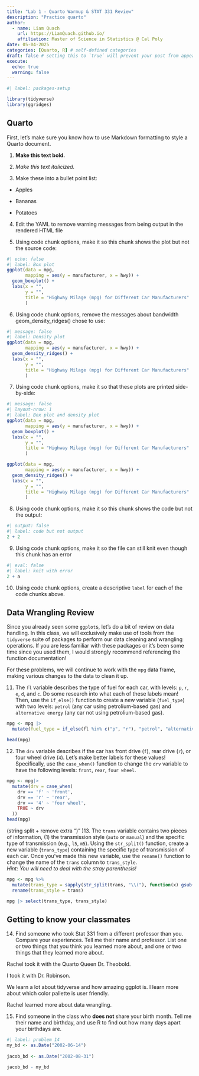 ```yaml
---
title: "Lab 1 - Quarto Warmup & STAT 331 Review"
description: "Practice quarto"
author:
  - name: Liam Quach
    url: https://LiamQuach.github.io/
    affiliation: Master of Science in Statistics @ Cal Poly
date: 05-04-2025
categories: [Quarto, R] # self-defined categories
draft: false # setting this to `true` will prevent your post from appearing on your listing page until you're ready!
execute: 
  echo: true
  warning: false
---
```


```r
#| label: packages-setup

library(tidyverse)
library(ggridges)
```

## Quarto

First, let's make sure you know how to use Markdown formatting to style a Quarto document.

1.  **Make this text bold.**

2.  *Make this text italicized.*

3.  Make these into a bullet point list:

-   Apples

-   Bananas

-   Potatoes

4.  Edit the YAML to remove warning messages from being output in the rendered HTML file

5.  Using code chunk options, make it so this chunk shows the plot but not the source code:

```r
#| echo: false
#| label: Box plot
ggplot(data = mpg, 
       mapping = aes(y = manufacturer, x = hwy)) + 
  geom_boxplot() +
  labs(x = "",
       y = "", 
       title = "Highway Milage (mpg) for Different Car Manufacturers"
       )
```

6.  Using code chunk options, remove the messages about bandwidth geom_density_ridges() chose to use:

```r
#| message: false
#| label: Density plot
ggplot(data = mpg, 
       mapping = aes(y = manufacturer, x = hwy)) + 
  geom_density_ridges() +
  labs(x = "",
       y = "", 
       title = "Highway Milage (mpg) for Different Car Manufacturers"
       )
```

7.  Using code chunk options, make it so that these plots are printed side-by-side:

```r
#| message: false
#| layout-nrow: 1
#| label: Box plot and density plot
ggplot(data = mpg, 
       mapping = aes(y = manufacturer, x = hwy)) + 
  geom_boxplot() +
  labs(x = "",
       y = "", 
       title = "Highway Milage (mpg) for Different Car Manufacturers"
       )

ggplot(data = mpg, 
       mapping = aes(y = manufacturer, x = hwy)) + 
  geom_density_ridges() +
  labs(x = "",
       y = "", 
       title = "Highway Milage (mpg) for Different Car Manufacturers"
       )
```

8.  Using code chunk options, make it so this chunk shows the code but not the output:

```r
#| output: false
#| label: code but not output
2 + 2
```

9.  Using code chunk options, make it so the file can still knit even though this chunk has an error

```r
#| eval: false
#| label: knit with error
2 + a
```

10. Using code chunk options, create a descriptive `label` for each of the code chunks above.

## Data Wrangling Review

Since you already seen some `ggplot`s, let's do a bit of review on data handling. In this class, we will exclusively make use of tools from the `tidyverse` suite of packages to perform our data cleaning and wrangling operations. If you are less familiar with these packages or it's been some time since you used them, I would strongly recommend referencing the function documentation!

For these problems, we will continue to work with the `mpg` data frame, making various changes to the data to clean it up.

11. The `fl` variable describes the type of fuel for each car, with levels: `p`, `r`, `e`, `d`, and `c`. Do some research into what each of these labels mean! Then, use the `if_else()` function to create a new variable (`fuel_type`) with two levels: `petrol` (any car using petrolium-based gas) and `alternative energy` (any car not using petrolium-based gas).

```r
mpg <- mpg |> 
  mutate(fuel_type = if_else(fl %in% c("p", "r"), "petrol", "alternative energy"))

head(mpg)
```

12. The `drv` variable describes if the car has front drive (`f`), rear drive (`r`), or four wheel drive (`4`). Let's make better labels for these values! Specifically, use the `case_when()` function to change the `drv` variable to have the following levels: `front`, `rear`, `four wheel`.

```r
mpg <- mpg|> 
  mutate(drv = case_when(
    drv == 'f' ~ 'front',
    drv == 'r' ~ 'rear',
    drv == '4' ~ 'four wheel',
    TRUE ~ drv  
  ))
head(mpg)
```

(string split + remove extra ")" )13. The `trans` variable contains two pieces of information, (1) the transmission style (`auto` or `manual`) and the specific type of transmission (e.g., `l5`, `m5`). Using the `str_split()` function, create a new variable (`trans_type`) containing the specific type of transmission of each car. Once you've made this new variable, use the `rename()` function to change the name of the `trans` column to `trans_style`.\
*Hint: You will need to deal with the stray parenthesis!*

```r
mpg <- mpg %>%
  mutate(trans_type = sapply(str_split(trans, "\\("), function(x) gsub("\\)", "", x[2]))) %>%
  rename(trans_style = trans)

mpg |> select(trans_type, trans_style)
```

## Getting to know your classmates

14. Find someone who took Stat 331 from a different professor than you. Compare your experiences. Tell me their name and professor. List one or two things that you think you learned more about, and one or two things that they learned more about.

Rachel took it with the Quarto Queen Dr. Theobold.

I took it with Dr. Robinson.

We learn a lot about tidyverse and how amazing ggplot is. I learn more about which color pallette is user friendly.

Rachel learned more about data wrangling.

15. Find someone in the class who **does not** share your birth month. Tell me their name and birthday, and use R to find out how many days apart your birthdays are.

```r
#| label: problem 14
my_bd <- as.Date("2002-06-14")
  
jacob_bd <- as.Date("2002-08-31")

jacob_bd - my_bd
```
